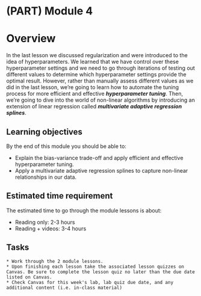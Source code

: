 # (PART) Module 4 {-}

# Overview

In the last lesson we discussed regularization and were introduced to the idea of hyperparameters. We learned that we have control over these hyperparameter settings and we need to go through iterations of testing out different values to determine which hyperparameter settings provide the optimal result. However, rather than manually assess different values as we did in the last lesson, we're going to learn how to automate the tuning process for more efficient and effective ***hyperparameter tuning***. Then, we're going to dive into the world of non-linear algorithms by introducing an extension of linear regression called ***multivariate adaptive regression splines***.

## Learning objectives

By the end of this module you should be able to:

- Explain the bias-variance trade-off and apply efficient and effective hyperparameter tuning.
- Apply a multivariate adaptive regression splines to capture non-linear relationships in our data.

## Estimated time requirement

The estimated time to go through the module lessons is about:

* Reading only: 2-3 hours
* Reading + videos: 3-4 hours

## Tasks

```block
* Work through the 2 module lessons.
* Upon finishing each lesson take the associated lesson quizzes on Canvas. Be sure to complete the lesson quiz no later than the due date listed on Canvas.
* Check Canvas for this week's lab, lab quiz due date, and any additional content (i.e. in-class material)
```
